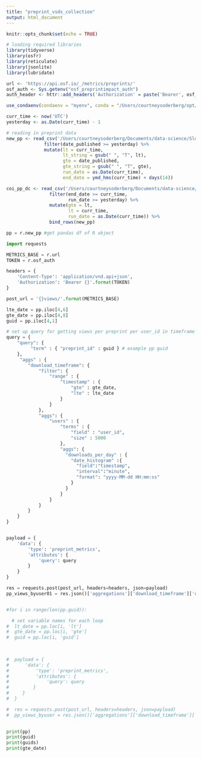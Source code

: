 ```yaml
---
title: "preprint_vsds_collection"
output: html_document
---
```


```r
knitr::opts_chunk$set(echo = TRUE)

# loading required libraries
library(tidyverse)
library(osfr)
library(reticulate)
library(jsonlite)
library(lubridate)

url <- 'https://api.osf.io/_/metrics/preprints/'
osf_auth <- Sys.getenv("osf_preprintimpact_auth")
auth_header <- httr::add_headers('Authorization' = paste('Bearer', osf_auth))

use_condaenv(condaenv = "myenv", conda = "/Users/courtneysoderberg/opt/anaconda3/bin/python")

curr_time <- now('UTC')
yesterday <- as.Date(curr_time) - 1
```

```r
# reading in preprint data
new_pp <- read_csv('/Users/courtneysoderberg/Documents/data-science/Sloan_grant/preprint_info.csv') %>% #use absolute path for cron job
              filter(date_published >= yesterday) %>%
              mutate(lt = curr_time,
                     lt_string = gsub(" ", "T", lt),
                     gte = date_published, 
                     gte_string = gsub(" ", "T", gte),
                     run_date = as.Date(curr_time),
                     end_date = ymd_hms(curr_time) + days(14))

coi_pp_dc <- read_csv('/Users/courtneysoderberg/Documents/data-science/Sloan_grant/coi_pp_dc.csv') %>%
                filter(end_date >= curr_time,
                       run_date >= yesterday) %>%
                mutate(gte = lt,
                       lt = curr_time,
                       run_date = as.Date(curr_time)) %>%
                bind_rows(new_pp)
```

```python
pp = r.new_pp #get pandas df of R object

import requests

METRICS_BASE = r.url
TOKEN = r.osf_auth

headers = {
    'Content-Type': 'application/vnd.api+json',
    'Authorization': 'Bearer {}'.format(TOKEN)
}

post_url = '{}views/'.format(METRICS_BASE)

lte_date = pp.iloc[4,6]
gte_date = pp.iloc[4,8]
guid = pp.iloc[4,1]

# set up query for getting views per preprint per user_id in timeframe
query = {
    "query": {
         "term" : { "preprint_id" : guid } # example pp guid
    },
     "aggs" : {
        "download_timeframe": {
            "filter": {
                "range" : {
                    "timestamp" : {
                        "gte" : gte_date,
                        "lte" : lte_date
                    }
                }
            },
            "aggs": {
                "users" : {
                    "terms" : {
                        "field" : "user_id",
                        "size" : 5000
                    },
                    "aggs": {
                      "downloads_per_day" : {
                        "date_histogram" :{
                          "field":"timestamp",
                          "interval":"minute",
                          "format": "yyyy-MM-dd HH:mm:ss"
                        }
                      }
                    }
                }
            }
        }
    }
}


payload = {
    'data': {
        'type': 'preprint_metrics',
        'attributes': {
            'query': query
        }
    }
}

res = requests.post(post_url, headers=headers, json=payload)
pp_views_byuser01 = res.json()['aggregations']['download_timeframe']['users']['buckets']


#for i in range(len(pp.guid)):

  # set variable names for each loop
#  lt_date = pp.loc[i, 'lt']
#  gte_date = pp.loc[i, 'gte']
#  guid = pp.loc[i, 'guid']
  
  

#  payload = {
#      'data': {
#          'type': 'preprint_metrics',
#          'attributes': {
#              'query': query
#         }
#     }
#  }

#  res = requests.post(post_url, headers=headers, json=payload)
#  pp_views_byuser = res.json()['aggregations']['download_timeframe']['users']['buckets']

  
print(pp)
print(guid)
print(guids)
print(gte_date)
```


